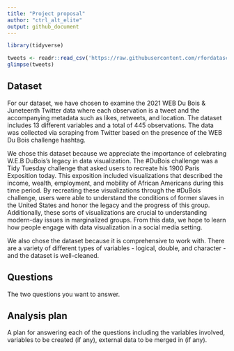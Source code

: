 ```yaml
---
title: "Project proposal"
author: "ctrl_alt_elite"
output: github_document
---
```


```r
library(tidyverse)
```

```r
tweets <- readr::read_csv('https://raw.githubusercontent.com/rfordatascience/tidytuesday/master/data/2021/2021-06-15/tweets.csv')
glimpse(tweets)
```


## Dataset
For our dataset, we have chosen to examine the 2021 WEB Du Bois & Juneteenth Twitter data where each observation is a tweet and the accompanying metadata such as likes, retweets, and location. The dataset includes 13 different variables and a total of 445 observations. The data was collected via scraping from Twitter based on the presence of the WEB Du Bois challenge hashtag. 

We chose this dataset because we appreciate the importance of celebrating W.E.B DuBois’s legacy in data visualization. The #DuBois challenge was a Tidy Tuesday challenge that asked users to recreate his 1900 Paris Exposition today. This exposition included visualizations that described the income, wealth, employment, and mobility of African Americans during this time period. By recreating these visualizations through the #DuBois challenge, users were able to understand the conditions of former slaves in the United States and honor the legacy and the progress of this group. Additionally, these sorts of visualizations are crucial to understanding modern-day issues in marginalized groups. From this data, we hope to learn how people engage with data visualization in a social media setting.

We also chose the dataset because it is comprehensive to work with. There are a variety of different types of variables - logical, double, and character - and the dataset is well-cleaned. 


## Questions

The two questions you want to answer.

## Analysis plan

A plan for answering each of the questions including the variables involved, variables to be created (if any), external data to be merged in (if any).

